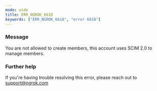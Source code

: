 ```yaml
---
mode: wide
title: ERR_NGROK_6618
keywords: ["ERR_NGROK_6618", "error 6618"]
---
```


### Message

You are not allowed to create members, this account uses SCIM 2.0 to manage members.

### Further help

If you're having trouble resolving this error, please reach out to [support@ngrok.com](mailto:support@ngrok.com?subject=Help%20with%20ERR_NGROK_6618)
